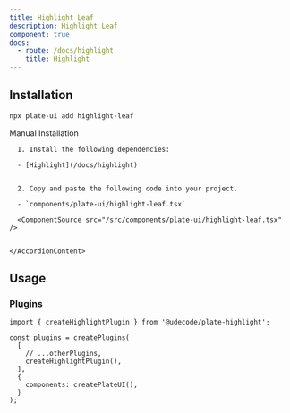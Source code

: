 ```yaml
---
title: Highlight Leaf
description: Highlight Leaf
component: true
docs:
  - route: /docs/highlight
    title: Highlight
---
```


<ComponentExample src="/src/components/examples/PlaygroundDemo.tsx">
  <PlaygroundDemo id="highlight" />
</ComponentExample>

## Installation

```bash
npx plate-ui add highlight-leaf
```

<Accordion type="single" collapsible>
  <AccordionItem value="manual-installation">
    <AccordionTrigger>Manual Installation</AccordionTrigger>
    <AccordionContent>

      1. Install the following dependencies:

      - [Highlight](/docs/highlight)


      2. Copy and paste the following code into your project.

      - `components/plate-ui/highlight-leaf.tsx`

      <ComponentSource src="/src/components/plate-ui/highlight-leaf.tsx" />


    </AccordionContent>

  </AccordionItem>
</Accordion>

## Usage

### Plugins

```tsx
import { createHighlightPlugin } from '@udecode/plate-highlight';

const plugins = createPlugins(
  [
    // ...otherPlugins,
    createHighlightPlugin(),
  ],
  {
    components: createPlateUI(),
  }
);
```
